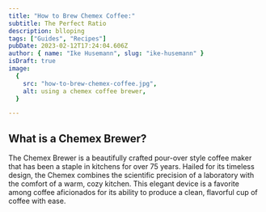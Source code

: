 ```yaml
---
title: "How to Brew Chemex Coffee:"
subtitle: The Perfect Ratio
description: blloping
tags: ["Guides", "Recipes"]
pubDate: 2023-02-12T17:24:04.606Z
author: { name: "Ike Husemann", slug: "ike-husemann" }
isDraft: true
image:
  {
    src: "how-to-brew-chemex-coffee.jpg",
    alt: using a chemex coffee brewer,
  }

---
```


## What is a Chemex Brewer? 

The Chemex Brewer is a beautifully crafted pour-over style coffee maker that has been a staple in kitchens for over 75 years. Hailed for its timeless design, the Chemex combines the scientific precision of a laboratory with the comfort of a warm, cozy kitchen. This elegant device is a favorite among coffee aficionados for its ability to produce a clean, flavorful cup of coffee with ease.